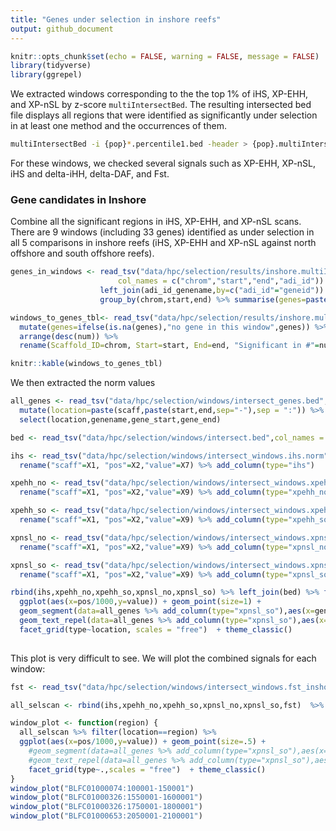 ```yaml
---
title: "Genes under selection in inshore reefs"
output: github_document
---
```


```r
knitr::opts_chunk$set(echo = FALSE, warning = FALSE, message = FALSE)
library(tidyverse)
library(ggrepel)
```

We extracted windows corresponding to the the top 1% of iHS, XP-EHH, and XP-nSL by z-score `multiIntersectBed`. The resulting intersected bed file displays all regions that were identified as significantly under selection in at least one method and the occurrences of them.

```bash
multiIntersectBed -i {pop}*.percentile1.bed -header > {pop}.multiIntersect.bed
```

For these windows, we checked several signals such as XP-EHH, XP-nSL, iHS and delta-iHH, delta-DAF, and Fst.

### Gene candidates in Inshore
Combine all the significant regions in iHS, XP-EHH, and XP-nSL scans. There are 9 windows (including 33 genes) identified as under selection in all 5 comparisons in inshore reefs (iHS, XP-EHH and XP-nSL against north offshore and south offshore reefs).
```r

genes_in_windows <- read_tsv("data/hpc/selection/results/inshore.multiIntersect.genes.bed",
                        col_names = c("chrom","start","end","adi_id")) %>% 
                    left_join(adi_id_genename,by=c("adi_id"="geneid")) %>% mutate(entryname=case_when(!is.na(entryname) ~ entryname, is.na(entryname) ~ adi_id)) %>% 
                    group_by(chrom,start,end) %>% summarise(genes=paste(entryname %>% unique,collapse = "; ")) 

windows_to_genes_tbl<- read_tsv("data/hpc/selection/results/inshore.multiIntersect.bed") %>% mutate(chrom=str_remove(chrom,"\\.1")) %>% select(chrom,start,end,num) %>% left_join(genes_in_windows,by=c("chrom","start","end")) %>% 
  mutate(genes=ifelse(is.na(genes),"no gene in this window",genes)) %>% 
  arrange(desc(num)) %>% 
  rename(Scaffold_ID=chrom, Start=start, End=end, "Significant in #"=num, "Genes in this window"=genes)

knitr::kable(windows_to_genes_tbl)

```
We then extracted the norm values 
```r
all_genes <- read_tsv("data/hpc/selection/windows/intersect_genes.bed",col_names = c("scaff","start","end","scaff1","gene_start","gene_end","geneid")) %>% select(-scaff1) %>%  left_join(adi_id_genename) %>% mutate(genename=ifelse(is.na(genename),geneid,genename)) %>% 
  mutate(location=paste(scaff,paste(start,end,sep="-"),sep = ":")) %>% 
  select(location,genename,gene_start,gene_end)

bed <- read_tsv("data/hpc/selection/windows/intersect.bed",col_names = c("scaff","start","end"))

ihs <- read_tsv("data/hpc/selection/windows/intersect_windows.ihs.norm",col_names = F) %>% select(X1,X2,X7) %>% 
  rename("scaff"=X1, "pos"=X2,"value"=X7) %>% add_column(type="ihs")

xpehh_no <- read_tsv("data/hpc/selection/windows/intersect_windows.xpehh_no.norm",col_names = F) %>% select(X1,X2,X9) %>% 
  rename("scaff"=X1, "pos"=X2,"value"=X9) %>% add_column(type="xpehh_no")

xpehh_so <- read_tsv("data/hpc/selection/windows/intersect_windows.xpehh_so.norm",col_names = F) %>% select(X1,X2,X9) %>% 
  rename("scaff"=X1, "pos"=X2,"value"=X9) %>% add_column(type="xpehh_so")

xpnsl_no <- read_tsv("data/hpc/selection/windows/intersect_windows.xpnsl_no.norm",col_names = F) %>% select(X1,X2,X9) %>% 
  rename("scaff"=X1, "pos"=X2,"value"=X9) %>% add_column(type="xpnsl_no")

xpnsl_so <- read_tsv("data/hpc/selection/windows/intersect_windows.xpnsl_so.norm",col_names = F) %>% select(X1,X2,X9) %>% 
  rename("scaff"=X1, "pos"=X2,"value"=X9) %>% add_column(type="xpnsl_so")

rbind(ihs,xpehh_no,xpehh_so,xpnsl_no,xpnsl_so) %>% left_join(bed) %>% filter(pos>=start & pos<=end) %>% mutate(location=paste(scaff,paste(start,end,sep="-"),sep = ":")) %>% select(location, pos, value, type) %>% 
  ggplot(aes(x=pos/1000,y=value)) + geom_point(size=1) +  
  geom_segment(data=all_genes %>% add_column(type="xpnsl_so"),aes(x=gene_start/1000,xend=gene_end/1000,y=-2.5,yend=-2.5))+ 
  geom_text_repel(data=all_genes %>% add_column(type="xpnsl_so"),aes(x=(gene_start+gene_end)/2000,y=-2,label=genename),size=2.5)+
  facet_grid(type~location, scales = "free")  + theme_classic()
  

```

This plot is very difficult to see. We will plot the combined signals for each window:
```r
fst <- read_tsv("data/hpc/selection/windows/intersect_windows.fst_inshore_vs_offshore.weir.fst") %>% rename("scaff"=CHROM, "pos"=POS,"value"=WEIR_AND_COCKERHAM_FST) %>% add_column(type="fst") %>% mutate(scaff=str_remove(scaff,"\\.1"))

all_selscan <- rbind(ihs,xpehh_no,xpehh_so,xpnsl_no,xpnsl_so,fst)  %>% left_join(bed) %>% filter(pos>=start & pos<=end) %>% mutate(location=paste(scaff,paste(start,end,sep="-"),sep = ":")) %>% select(location, pos, value, type) 

window_plot <- function(region) {
  all_selscan %>% filter(location==region) %>% 
  ggplot(aes(x=pos/1000,y=value)) + geom_point(size=.5) +  
    #geom_segment(data=all_genes %>% add_column(type="xpnsl_so"),aes(x=gene_start/1000,xend=gene_end/1000,y=-2.5,yend=-2.5))+ 
    #geom_text_repel(data=all_genes %>% add_column(type="xpnsl_so"),aes(x=(gene_start+gene_end)/2000,y=-2,label=genename),size=2.5)+
    facet_grid(type~.,scales = "free")  + theme_classic()
}
window_plot("BLFC01000074:100001-150001")
window_plot("BLFC01000326:1550001-1600001")
window_plot("BLFC01000326:1750001-1800001")
window_plot("BLFC01000653:2050001-2100001")

```